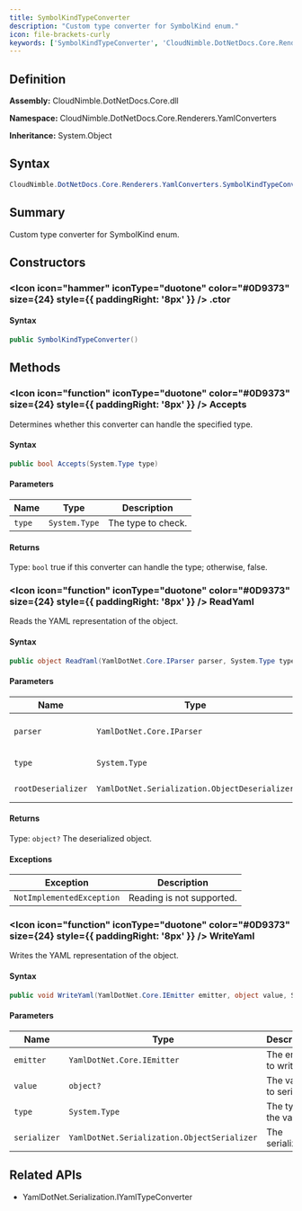```yaml
---
title: SymbolKindTypeConverter
description: "Custom type converter for SymbolKind enum."
icon: file-brackets-curly
keywords: ['SymbolKindTypeConverter', 'CloudNimble.DotNetDocs.Core.Renderers.YamlConverters.SymbolKindTypeConverter', 'CloudNimble.DotNetDocs.Core.Renderers.YamlConverters', 'class', 'System.Object', 'YamlDotNet.Serialization.IYamlTypeConverter']
---
```


## Definition

**Assembly:** CloudNimble.DotNetDocs.Core.dll

**Namespace:** CloudNimble.DotNetDocs.Core.Renderers.YamlConverters

**Inheritance:** System.Object

## Syntax

```csharp
CloudNimble.DotNetDocs.Core.Renderers.YamlConverters.SymbolKindTypeConverter
```

## Summary

Custom type converter for SymbolKind enum.

## Constructors

### <Icon icon="hammer" iconType="duotone" color="#0D9373" size={24} style={{ paddingRight: '8px' }} />  .ctor

#### Syntax

```csharp
public SymbolKindTypeConverter()
```

## Methods

### <Icon icon="function" iconType="duotone" color="#0D9373" size={24} style={{ paddingRight: '8px' }} />  Accepts

Determines whether this converter can handle the specified type.

#### Syntax

```csharp
public bool Accepts(System.Type type)
```

#### Parameters

| Name | Type | Description |
|------|------|-------------|
| `type` | `System.Type` | The type to check. |

#### Returns

Type: `bool`
true if this converter can handle the type; otherwise, false.

### <Icon icon="function" iconType="duotone" color="#0D9373" size={24} style={{ paddingRight: '8px' }} />  ReadYaml

Reads the YAML representation of the object.

#### Syntax

```csharp
public object ReadYaml(YamlDotNet.Core.IParser parser, System.Type type, YamlDotNet.Serialization.ObjectDeserializer rootDeserializer)
```

#### Parameters

| Name | Type | Description |
|------|------|-------------|
| `parser` | `YamlDotNet.Core.IParser` | The parser to read from. |
| `type` | `System.Type` | The type of the object. |
| `rootDeserializer` | `YamlDotNet.Serialization.ObjectDeserializer` | The root deserializer. |

#### Returns

Type: `object?`
The deserialized object.

#### Exceptions

| Exception | Description |
|-----------|-------------|
| `NotImplementedException` | Reading is not supported. |

### <Icon icon="function" iconType="duotone" color="#0D9373" size={24} style={{ paddingRight: '8px' }} />  WriteYaml

Writes the YAML representation of the object.

#### Syntax

```csharp
public void WriteYaml(YamlDotNet.Core.IEmitter emitter, object value, System.Type type, YamlDotNet.Serialization.ObjectSerializer serializer)
```

#### Parameters

| Name | Type | Description |
|------|------|-------------|
| `emitter` | `YamlDotNet.Core.IEmitter` | The emitter to write to. |
| `value` | `object?` | The value to serialize. |
| `type` | `System.Type` | The type of the value. |
| `serializer` | `YamlDotNet.Serialization.ObjectSerializer` | The serializer. |

## Related APIs

- YamlDotNet.Serialization.IYamlTypeConverter

